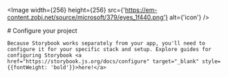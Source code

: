 

<Image
  width={256}
  height={256}
  src={'https://em-content.zobj.net/source/microsoft/379/eyes_1f440.png'}
  alt={'icon'}
/>

<Meta title="Configure your project" />

<div className="sb-container">
  <div className='sb-section-title'>
    # Configure your project

    Because Storybook works separately from your app, you'll need to configure it for your specific stack and setup. Explore guides for configuring Storybook <a href="https://storybook.js.org/docs/configure" target="_blank" style={{fontWeight: 'bold'}}>here!</a>
  </div>
  
</div>

<style>
  {`
    .sb-container {
      margin-bottom: 48px;
    }
    
    .sb-section-title {
      margin-bottom: 32px;
    }
  `}
</style>
